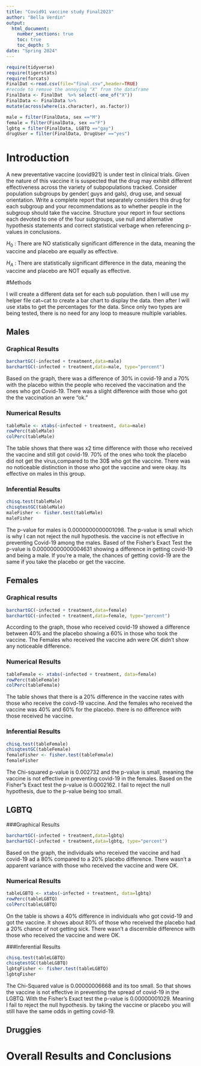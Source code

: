```yaml
---
title: "Covid91 vaccine study Final2023"
author: "Bella Verdin"
output: 
  html_document:
    number_sections: true
    toc: true
    toc_depth: 5
date: "Spring 2024" 
---
```


```r
require(tidyverse)
require(tigerstats)
require(forcats)
FinalDat <-read.csv(file="final.csv",header=TRUE)
#recode to remove the annoying "X" from the dataframe
FinalData <- FinalDat  %>% select(-one_of("X"))
FinalData <- FinalData %>%
mutate(across(where(is.character), as.factor))

male = filter(FinalData, sex =="M")
female = filter(FinalData, sex =="F")
lgbtq = filter(FinalData, LGBTQ =="gay")
drugUser = filter(FinalData, DrugUser =="yes")

```

# Introduction

A new  preventative vaccine (covid921) is under test in clinical trials. Given the nature of this vaccine it is suspected that the drug may exhibit different effectiveness across the variety of subpopulations tracked. Consider population subgroups by gender( guys and gals), drug use, and sexual orientation. Write a complete report that separately considers this drug for each subgroup and your recommendations as to whether people in the subgroup should take the vaccine. Structure your report in four sections each devoted to one of the four subgroups, use null and alternative hypothesis statements and correct statistical verbage when referencing p-values in conclusions.

$H_0$ : There are NO statistically significant difference in the data, meaning the vaccine and placebo are equally as effective.

$H_A$ : There are statistically significant difference in the data, meaning the vaccine and placebo are NOT equally as effective.

#Methods

I will create a different data set for each sub population. then I will use my helper file cat~cat to create a bar chart to display the data.  then after I will use xtabs to get the percentages for the data. Since only two types are being tested, there is no need for any loop to measure multiple variables. 

## Males

### Graphical Results 

```r
barchartGC(~infected + treatment,data=male)
barchartGC(~infected + treatment,data=male, type="percent")
```

Based on the graph, there was a difference of 30% in covid-19 and a 70% with the placebo within the people who received the vaccination and the ones who got Covid-19. There was a slight difference with those who got the the vaccination an were "ok."

### Numerical Results

```r
tableMale <- xtabs(~infected + treatment, data=male)
rowPerc(tableMale)
colPerc(tableMale)
```

The table shows that there was x2 time difference with those who received the vaccine and still got covid-19. 70% of the ones who took the placebo did not get the virus,compared to the 30$ who got the vaccine. There was no noticeable distinction in those who got the vaccine and were okay. Its effective on males in this group. 

### Inferential Results

```r
chisq.test(tableMale)
chisqtestGC(tableMale)
maleFisher <- fisher.test(tableMale)
maleFisher
```

The p-value for males is 0.0000000000001098. The p-value is small which is why I can not reject the null hypothesis. the vaccine is not effective in preventing Covid-19 among the males. Based of the Fisher's Exact Test the p-value is 0.00000000000004631 showing a difference in getting covid-19 and being a male. If you're a male, the chances of getting covid-19 are the same if you take the placebo or get the vaccine. 


## Females

### Graphical results 

```r
barchartGC(~infected + treatment,data=female)
barchartGC(~infected + treatment,data=female, type="percent")
```

According to the graph, those who received covid-19 showed a difference between 40% and the placebo showing a 60% in those who took the vaccine. The Females who received the vaccine adn were OK didn't show any noticeable difference. 

### Numerical Results 

```r
tableFemale <- xtabs(~infected + treatment, data=female)
rowPerc(tableFemale)
colPerc(tableFemale)
```

The table shows that there is a 20% difference in the vaccine rates with those who receive the coivd-19 vaccine. And the females who received the vaccine was 40% and 60% for the placebo. there is no difference with those received he vaccine. 

### Inferential Results

```r
chisq.test(tableFemale)
chisqtestGC(tableFemale)
femaleFisher <- fisher.test(tableFemale)
femaleFisher
```

The Chi-squared p-value is 0.002732 and the p-value is small, meaning the vaccine is not effective in preventing covid-19 in the females. Based on the Fisher"s Exact test the p-value is 0.0002162. I fail to reject the null hypothesis, due to the p-value being too small. 


## LGBTQ

###Graphical Results

```r
barchartGC(~infected + treatment,data=lgbtq)
barchartGC(~infected + treatment,data=lgbtq, type="percent")
```

Based on the graph, the individuals who received the vaccine and had covid-19 ad a 80% compared to a 20% placebo difference. There wasn't a apparent variance with those who received the vaccine and were OK. 

### Numerical Results 

```r
tableLGBTQ <- xtabs(~infected + treatment, data=lgbtq)
rowPerc(tableLGBTQ)
colPerc(tableLGBTQ)
```

On the table is shows a 40% difference in individuals who got covid-19 and got the vaccine. It shows about 80% of those who received the placebo had a 20% chance of not getting sick. There wasn't a discernible difference with those who received the vaccine and were OK. 

###Inferential Results 

```r
chisq.test(tableLGBTQ)
chisqtestGC(tableLGBTQ)
lgbtqFisher <- fisher.test(tableLGBTQ)
lgbtqFisher
```

The Chi-Squared value is 0.00000006668 and its too small. So that shows the vaccine is not effective in preventing the spread of covid-19 in the LGBTQ. With the Fisher's Exact test the p-value is 0.00000001029. Meaning I fail to reject the null hypothesis. by taking the vaccine or placebo you will still have the same odds in getting covid-19.

## Druggies


# Overall Results and Conclusions